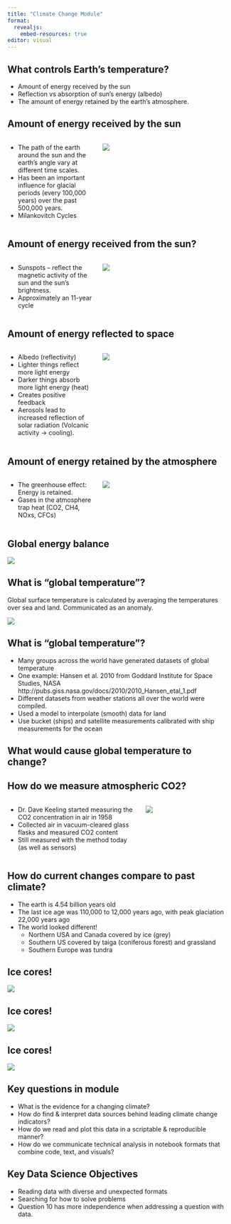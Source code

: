 ```yaml
---
title: "Climate Change Module"
format: 
  revealjs:
    embed-resources: true
editor: visual
---
```


## What controls Earth's temperature?

-   Amount of energy received by the sun
-   Reflection vs absorption of sun's energy (albedo)
-   The amount of energy retained by the earth's atmosphere.

## Amount of energy received by the sun

::: columns
::: {.column width="40%"}
-   The path of the earth around the sun and the earth's angle vary at different time scales.
-   Has been an important influence for glacial periods (every 100,000 years) over the past 500,000 years.
-   Milankovitch Cycles
:::

::: {.column width="60%"}
![](img/solar-cycles1.png)
:::
:::

## Amount of energy received from the sun?

::: columns
::: {.column width="40%"}
- Sunspots -- reflect the magnetic activity of the sun and the sun's brightness.
-   Approximately an 11-year cycle
:::

::: {.column width="60%"}
![](img/solar-cycles2.png)
:::
:::

## Amount of energy reflected to space {.smaller}

::: columns
::: {.column width="40%"}
-   Albedo (reflectivity)
-   Lighter things reflect more light energy
-   Darker things absorb more light energy (heat)
-   Creates positive feedback
-   Aerosols lead to increased reflection of solar radiation (Volcanic activity -\> cooling).
:::

::: {.column width="60%"}
![](img/albedo.png)
:::
:::

## Amount of energy retained by the atmosphere

::: columns
::: {.column width="40%"}
-   The greenhouse effect: Energy is retained.
-   Gases in the atmosphere trap heat (CO2, CH4, NOxs, CFCs)
:::

::: {.column width="60%"}
![](img/ghg.png)
:::
:::

## Global energy balance

![](img/energy-balance1.png)

## What is "global temperature"?

Global surface temperature is calculated by averaging the temperatures over sea and land.  Communicated as an anomaly. 

![](img/global-temp-map.png)

## What is "global temperature"?

-   Many groups across the world have generated datasets of global temperature
-   One example: Hansen et al. 2010 from Goddard Institute for Space Studies, NASA http://pubs.giss.nasa.gov/docs/2010/2010_Hansen_etal_1.pdf
-   Different datasets from weather stations all over the world were compiled.
-   Used a model to interpolate (smooth) data for land
-   Use bucket (ships) and satellite measurements calibrated with ship measurements for the ocean

## What would cause global temperature to change?

## How do we measure atmospheric CO2?

::: columns
::: {.column width="60%"}
-   Dr. Dave Keeling started measuring the CO2 concentration in air in 1958
-   Collected air in vacuum-cleared glass flasks and measured CO2 content
-   Still measured with the method today (as well as sensors)
:::

::: {.column width="40%"}
![](img/mauna-lao.png)
:::
:::

## How do current changes compare to past climate?

-   The earth is 4.54 billion years old
-   The last ice age was 110,000 to 12,000 years ago, with peak glaciation 22,000 years ago
-   The world looked different!
    -   Northern USA and Canada covered by ice (grey)
    -   Southern US covered by taiga (coniferous forest) and grassland
    -   Southern Europe was tundra

## Ice cores!

![](img/ice-core1.png)

## Ice cores!

![](img/ice-core2.png)

## Ice cores!

![](img/bubbles.png)

## Key questions in module

-   What is the evidence for a changing climate?
-   How do find & interpret data sources behind leading climate change indicators?
-   How do we read and plot this data in a scriptable & reproducible manner?
-   How do we communicate technical analysis in notebook formats that combine code, text, and visuals?

## Key Data Science Objectives

- Reading data with diverse and unexpected formats
- Searching for how to solve problems
- Question 10 has more independence when addressing a question with data.
